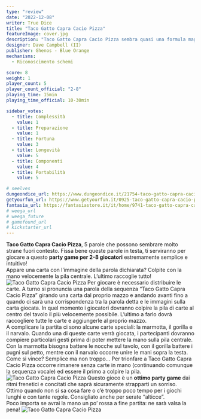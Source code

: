 ```yaml
---
type: "review"
date: "2022-12-08"
writer: True Dice
title: "Taco Gatto Capra Cacio Pizza"
featureImage: cover.jpg
description: "Taco Gatto Capra Cacio Pizza sembra quasi una formula magica... ma non lo è"
designer: Dave Campbell (II)
publisher: Ghenos - Blue Orange
mechanisms:
  - Riconoscimento schemi

score: 8
weight: 1
player_count: 5
player_count_official: "2-8"
playing_time: 15min
playing_time_official: 10-30min

sidebar_votes:
  - title: Complessità
    value: 1
  - title: Preparazione
    value: 1
  - title: Fortuna
    value: 3
  - title: Longevità
    value: 5
  - title: Componenti
    value: 4
  - title: Portabilità
    value: 5

# seelves
dungeondice_url: https://www.dungeondice.it/21754-taco-gatto-capra-cacio-pizza.html
getyourfun_url: https://www.getyourfun.it/0925-taco-gatto-capra-cacio-pizza-giochi-per-bambini.html
fantasia_url: https://fantasiastore.it/it/home/9741-taco-gatto-capra-cacio-pizza.html
# weega_url
# weega_future
# gamefound_url
# kickstarter_url
---
```


<Setting>
<strong>Taco Gatto Capra Cacio Pizza</strong>, 5 parole che possono sembrare molto strane fuori contesto. Fissa bene queste parole in testa, ti serviranno per giocare a questo <strong>party game per 2-8 giocatori</strong> estremamente semplice e intuitivo!
<br/>
Appare una carta con l’immagine della parola dichiarata? Colpite con la mano velocemente la pila centrale. L’ultimo raccoglie tutto!

</Setting>

<img src="./game1.jpg" alt="Taco Gatto Capra Cacio Pizza" />

<Rules>
  Per giocare è necessario distribuire le carte. A turno si pronuncia una parola
  della sequenza “Taco Gatto Capra Cacio Pizza” girando una carta dal proprio
  mazzo e andando avanti fino a quando ci sarà una corrispondenza tra la parola
  detta e le immagini sulla carta giocata. In quel momento i giocatori dovranno
  colpire la pila di carte al centro del tavolo il più velocemente possibile.
  L’ultimo a farlo dovrà raccogliere tutte le carte e aggiungerle al proprio
  mazzo.
  <br />
  A complicare la partita ci sono alcune carte speciali: la marmotta, il gorilla
  e il narvalo. Quando una di queste carte verrà giocata, i partecipanti
  dovranno compiere particolari gesti prima di poter mettere la mano sulla pila
  centrale. Con la marmotta bisogna battere le nocche sul tavolo, con il gorilla
  battere i pugni sul petto, mentre con il narvalo occorre unire le mani sopra
  la testa.
  <br />
  Come si vince? Semplice ma non troppo… Per trionfare a Taco Gatto Capra Cacio
  Pizza occorre rimanere senza carte in mano (continuando comunque la sequenza
  vocale) ed essere il primo a colpire la pila.
</Rules>

<img src="./game2.jpg" alt="Taco Gatto Capra Cacio Pizza" />

<Feedback>
  Questo gioco è un <strong>ottimo party game</strong> dai ritmi frenetici e
  concitati che saprà sicuramente strapparti un sorriso. Ottimo quando non si sa
  cosa fare o c’è troppo poco tempo per i giochi lunghi e con tante regole.
  Consigliato anche per serate “alticce”.
  <br />
  Poco importa se avrai la mano un po’ rossa a fine partita: ne sarà valsa la
  pena!
</Feedback>

<img src="./game3.jpg" alt="Taco Gatto Capra Cacio Pizza" />
